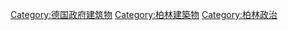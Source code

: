 [[Category:德国政府建筑物|Category:德国政府建筑物]]
[[Category:柏林建築物|Category:柏林建築物]]
[[Category:柏林政治|Category:柏林政治]]